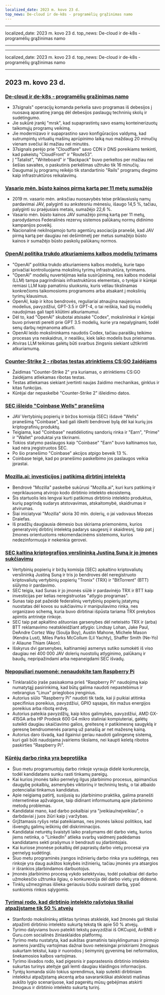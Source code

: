 ```yaml
---
localized_date: 2023 m. kovo 23 d.
top_news: De-cloud ir de-k8s - programėlių grąžinimas namo
---
```


---

localized_date: 2023 m. kovo 23 d.
top_news: De-cloud ir de-k8s - programėlių grąžinimas namo

---

---

localized_date: 2023 m. kovo 23 d.
top_news: De-cloud ir de-k8s - programėlių grąžinimas namo

---



<CallToAction />

<Steps>

## 2023 m. kovo 23 d.

### [De-cloud ir de-k8s - programėlių grąžinimas namo](https://dev.37signals.com/bringing-our-apps-back-home/?ref=hackernewsgpt.com)

- 37signals" operacijų komanda perkelia savo programas iš debesijos į nuosavą aparatinę įrangą dėl debesijos paslaugų techninių skolų ir sudėtingumo.
- Jie sukūrė įrankį "mrsk", kad supaprastintų savo esamų konteinerizuotų taikomųjų programų veikimą.
- Jie modernizavo ir supaprastino savo konfigūracijos valdymą, kad sutrumpintų virtualių mašinų aprūpinimo laiką nuo maždaug 20 minučių vienam svečiui iki mažiau nei minutės.
- 37signals perėjo prie "Cloudflare" savo CDN ir DNS poreikiams tenkinti, kad pakeistų "CloudFront" ir "Route53".
- Į "Tatalist", "Writeboard" ir "Backpack" buvo perkeltos per mažiau nei šešias savaites, o paskutinis perkėlimas užtruko tik 16 minučių.
- Daugumai jų programų reikėjo tik standartinio "Rails" programų diegimo kaip infrastruktūros reikalavimų.

### [Vasario mėn. būsto kainos pirmą kartą per 11 metų sumažėjo](https://www.wsj.com/articles/home-prices-fell-in-february-for-first-time-in-11-years-73df0107?ref=hackernewsgpt.com)

- 2019 m. vasario mėn. anksčiau nuosavybės teise priklausiusių namų pardavimai JAV, palyginti su ankstesniu mėnesiu, išaugo 14,5 %, tačiau, palyginti su praėjusiais metais, sumažėjo 22,6 %.
- Vasario mėn. būsto kainos JAV sumažėjo pirmą kartą per 11 metų, parodydamos Federalinės rezervų sistemos palūkanų normų didinimo kampanijos poveikį.
- Nacionalinė nekilnojamojo turto agentūrų asociacija pranešė, kad JAV pirmą kartą per daugiau nei dešimtmetį per metus sumažėjo būsto kainos ir sumažėjo būsto paskolų palūkanų normos.

### [OpenAI politika trukdo atkuriamiems kalbos modelių tyrimams](https://aisnakeoil.substack.com/p/openais-policies-hinder-reproducible?ref=hackernewsgpt.com)

- "OpenAI" politika trukdo atkuriamiems kalbos modelių, kurie tapo privačiai kontroliuojama mokslinių tyrimų infrastruktūra, tyrimams.
- "OpenAI" modelių nuvertėjimas kelia susirūpinimą, nes kalbos modeliai (LLM) tampa pagrindiniais infrastruktūros elementais, o tyrėjai ir kūrėjai remiasi LLM kaip pamatiniu sluoksniu, kuris vėliau tikslinamas konkrečioms taikomosioms programoms arba atsakant į mokslinių tyrimų klausimus.
- OpenAI, kaip ir kitos bendrovės, reguliariai atnaujina naujesnius modelius, pavyzdžiui, GPT-3.5 ir GPT-4, o tai reiškia, kad šių modelių naudojimas gali tapti kliūtimi atkuriamumui.
- Dėl to, kad "OpenAI" skubotai atsisakė "Codex", mokslininkai ir kūrėjai buvo priversti pereiti prie GPT 3.5 modelių, kurie yra nepalyginami, todėl senų darbų neįmanoma atkurti.
- OpenAI leido mokslininkams naudotis Codex, tačiau paraiškų teikimo procesas yra neskaidrus, ir neaišku, kiek laiko modelis bus prieinamas.
- Atviras LLM teikimas galėtų būti svarbus žingsnis siekiant užtikrinti atkuriamumą.

### [Counter-Strike 2 - ribotas testas atrinktiems CS:GO žaidėjams](https://counter-strike.net/cs2?ref=hackernewsgpt.com)

- Žaidimas "Counter-Strike 2" yra kuriamas, o atrinktiems CS:GO žaidėjams atliekamas ribotas testas.
- Testas atliekamas siekiant įvertinti naujas žaidimo mechanikas, ginklus ir kitas funkcijas.
- Kūrėjai dar nepaskelbė "Counter-Strike 2" išleidimo datos.

### [SEC išleido "Coinbase Wells" pranešimą](https://www.reuters.com/legal/coinbase-issued-wells-notice-by-sec-2023-03-22/?ref=hackernewsgpt.com)

- JAV Vertybinių popierių ir biržos komisija (SEC) išdavė "Wells" pranešimą "Coinbase", kad gali iškelti bendrovei bylą dėl kai kurių jos kriptografinių produktų.
- Teigiama, kad "Coinbase" neatidėliotinų sandorių rinka ir "Earn", "Prime" ir "Wallet" produktai yra tikrinami.
- Tokios statymo paslaugos kaip "Coinbase" "Earn" buvo kaltinamos tuo, kad nėra įregistruotos SEC.
- Po šio pranešimo "Coinbase" akcijos atpigo beveik 13 %.
- Coinbase teigė, kad po pranešimo paskelbimo jos paslaugos veikia įprastai.

### [Mozilla.ai: investicijos į patikimą dirbtinį intelektą](https://blog.mozilla.org/en/mozilla/introducing-mozilla-ai-investing-in-trustworthy-ai/?ref=hackernewsgpt.com)

- Bendrovė "Mozilla" paskelbė sukūrusi "Mozilla.ai", kuri kurs patikimą ir nepriklausomą atvirojo kodo dirbtinio intelekto ekosistemą.
- Šis startuolis leis lengvai kurti patikimus dirbtinio intelekto produktus, kurių pagrindą sudarys atstovavimas, atskaitomybė, skaidrumas ir atvirumas.
- Šiai iniciatyvai "Mozilla" skiria 30 mln. dolerių, o jai vadovaus Moezas Draiefas.
- Iš pradžių daugiausia dėmesio bus skiriama priemonėms, kurios generatyvinį dirbtinį intelektą padarys saugesnį ir skaidresnį, taip pat į žmones orientuotoms rekomendacinėms sistemoms, kurios nedezinformuoja ir nekenkia gerovei.

### [SEC kaltina kriptografijos verslininką Justiną Suną ir jo įmones sukčiavimu](https://www.sec.gov/news/press-release/2023-59?ref=hackernewsgpt.com)

- Vertybinių popierių ir biržų komisija (SEC) apkaltino kriptovaliutų verslininką Justiną Suną ir tris jo bendroves dėl neregistruoto kriptovaliutų vertybinių popierių "Tronix" (TRX) ir "BitTorrent" (BTT) siūlymo ir pardavimo.
- SEC teigia, kad Sunas ir jo įmonės siūlė ir pardavinėjo TRX ir BTT kaip investicijas per kelias neregistruotas "atlygio programas".
- Sunas taip pat pažeidė federalinių vertybinių popierių įstatymų nuostatas dėl kovos su sukčiavimu ir manipuliavimo rinka, nes organizavo schemą, kuria buvo dirbtinai išpūsta tariama TRX prekybos apimtis antrinėje rinkoje.
- SEC taip pat apkaltino aštuonias garsenybes dėl neteisėto TRX ir (arba) BTT reklamavimo neatskleidžiant atlygio: Lindsay Lohan, Jake Paul, DeAndre Cortez Way (Soulja Boy), Austin Mahone, Michele Mason (Kendra Lust), Miles Parks McCollum (Lil Yachty), Shaffer Smith (Ne-Yo) ir Aliaune Thiam (Akon).
- Išskyrus dvi garsenybes, kaltinamieji asmenys sutiko sumokėti iš viso daugiau nei 400 000 JAV dolerių nuostolių atlyginimo, palūkanų ir baudų, nepripažindami arba nepaneigdami SEC išvadų.

### [Nepopuliari nuomonė: nenaudokite tam Raspberry Pi](https://set-inform.com/2021/08/24/unpopular-opinion-dont-use-a-raspberry-pi-for-that/?ref=hackernewsgpt.com)

- Tinklaraščio įraše pasisakoma prieš "Raspberry Pi" naudojimą kaip numatytąjį pasirinkimą, kad būtų galima naudoti nepastebimus ir nebrangius "Linux" prieglobos įrenginius.
- Autorius siūlo "Raspberry Pi" naudoti tik tada, kai ji puikiai atitinka specifinius poreikius, pavyzdžiui, GPIO sąsajas, itin mažus energijos poreikius arba ribotą erdvę.
- Autorius pateikia pavyzdžių, kaip kitos galimybės, pavyzdžiui, AMD GX-415GA arba HP Prodesk 600 G4 mikro staliniai kompiuteriai, galėtų suteikti daugiau skaičiavimo galios, greitesnę ir patikimesnę saugyklą ir geresnę bendruomenės paramą už panašią ar net mažesnę kainą.
- Autorius daro išvadą, kad ilgainiui geriau naudoti galingesnę sistemą, kuri gali būti naudojama įvairiems tikslams, nei kaupti keletą ribotos paskirties "Raspberry Pi".

### [Kūrėjų darbo rinka yra beprotiška](https://old.reddit.com/r/ExperiencedDevs/comments/11xq5cz/the_developer_job_market_is_insane_right_now/?ref=hackernewsgpt.com)

- Šiuo metu programuotojų darbo rinkoje vyrauja didelė konkurencija, todėl kandidatams sunku rasti tinkamų pareigų.
- Kai kurios įmonės taiko pernelyg ilgus įdarbinimo procesus, apimančius daugybę pokalbių, asmenybės viktorinų ir techninių testų, o tai atbaido potencialiai tinkamus kandidatus.
- Apie neigiamą patirtį, susijusią su įdarbinimo praktika, galima pranešti internetinėse apžvalgose, taip didinant informuotumą apie įdarbinimo metodų problemas.
- Kandidatai mano, kad darbo pokalbiai yra "įveikiau/neįveikiau", o darbdaviai į juos žiūri kaip į varžybas.
- Grįžtamasis ryšys retai pateikiamas, nes įmonės laikosi politikos, kad išvengtų galimų ieškinių dėl diskriminacijos.
- Kandidatai neturėtų švaistyti laiko prašymams dėl darbo vietų, kurios jiems netinka, o "LinkedIn" atlieka svarbų vaidmenį padėdamas kandidatams sekti prašymus ir bendrauti su įdarbintojais.
- Kai kuriose įmonėse pokalbių dėl paprastų darbo vietų procesai yra pernelyg sudėtingi.
- Šiuo metu programinės įrangos inžinierių darbo rinka yra sudėtinga, nes rinkoje yra daug aukštos kokybės inžinierių, tačiau įmonės yra atsargios ir išrankios įdarbindamos darbuotojus.
- Įmonės įdarbinimo procesą vykdo selektyviau, todėl pokalbiai dėl darbo užmokesčio užtrunka ilgiau, o konkurencija dėl darbo vietų yra didesnė.
- Tinklų užmezgimas išlieka geriausiu būdu susirasti darbą, ypač sunkiomis rinkos sąlygomis.

### [Tyrimai rodo, kad dirbtinio intelekto rašytojus tiksliai atpažįstame tik 50 % atvejų](https://hai.stanford.edu/news/was-written-human-or-ai-tsu?ref=hackernewsgpt.com)

- Stanfordo mokslininkų atliktas tyrimas atskleidė, kad žmonės gali tiksliai atpažinti dirbtinio intelekto sukurtą tekstą tik apie 50 % atvejų.
- Tyrimo dalyviams buvo pateikti tekstų pavyzdžiai iš OKCupid, AirBNB ir Guru.com socialinės žiniasklaidos platformų.
- Tyrimo metu nustatyta, kad aukštas gramatinis taisyklingumas ir pirmojo asmens įvardžių vartojimas dažnai buvo neteisingai priskiriami žmogaus sukurtam tekstui, kaip ir nuorodos į šeimyninį gyvenimą bei neformalios, šnekamosios kalbos vartojimas.
- Tyrimo išvados rodo, kad pigesnis ir paprastesnis dirbtinio intelekto sukurtas turinys ateityje gali lemti daugiau klaidingos informacijos.
- Tyrėjų komanda siūlo tokius sprendimus, kaip suteikti dirbtiniam intelektui atpažįstamą akcentą arba savarankiškai atskleisti mašinas aukšto lygio scenarijuose, kad pagerėtų mūsų gebėjimas atskirti žmogaus ir dirbtinio intelekto sukurtą turinį.

</Steps>
